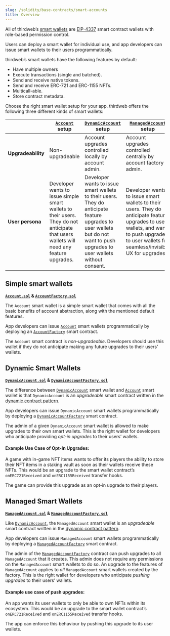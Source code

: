 ```yaml
---
slug: /solidity/base-contracts/smart-accounts
title: Overview
---
```


All of thirdweb’s [smart wallets](/wallet/smart-wallet) are [EIP-4337](https://eips.ethereum.org/EIPS/eip-4337) smart contract wallets with role-based permission control.

Users can deploy a smart wallet for individual use, and app developers can issue smart wallets to their users programmatically.

thirdweb’s smart wallets have the following features by default:

- Have multiple owners
- Execute transactions (single and batched).
- Send and receive native tokens.
- Send and receive ERC-721 and ERC-1155 NFTs.
- Multicall-able.
- Store contract metadata.

Choose the right smart wallet setup for your app. thirdweb offers the following three different kinds of smart wallets:

|                    | [`Account`](/solidity/base-contracts/account) setup                                                                                                                         | [`DynamicAccount`](/solidity/base-contracts/dynamic-account) setup                                                                                                                                                        | [`ManagedAccount`](/solidity/base-contracts/managed-account) setup                                                                                                                                                                        |
| ------------------ | --------------------------------------------------------------------------------------------------------------------------------------- | ----------------------------------------------------------------------------------------------------------------------------------------------------------------------------- | --------------------------------------------------------------------------------------------------------------------------------------------------------------------------------------------- |
| **Upgradeability** | Non-upgradeable                                                                                                                         | Account upgrades controlled locally by account admin.                                                                                                                         | Account upgrades controlled centrally by account factory admin.                                                                                                                               |
| **User persona**   | Developer wants to issue simple smart wallets to their users. They do not anticipate that users wallets will need any feature upgrades. | Developer wants to issue smart wallets to their users. They do anticipate feature upgrades to user wallets but do not want to push upgrades to user wallets without consent. | Developer wants to issue smart wallets to their users. They do anticipate feature upgrades to user wallets, and want to push upgrades to user wallets for seamless/invisible UX for upgrades. |

## Simple smart wallets

**[`Account.sol`](/solidity/base-contracts/account) & [`AccountFactory.sol`](/solidity/base-contracts/account-factory)**

The `Account` smart wallet is a simple smart wallet that comes with all the basic benefits of account abstraction, along with the mentioned default features.

App developers can issue [`Account`]((/solidity/base-contracts/account)) smart wallets programmatically by deploying an [`AccountFactory`](/solidity/base-contracts/account-factory) smart contract.

The `Account` smart contract is _non-upgradeable_. Developers should use this wallet if they do not anticipate making any future upgrades to their users’ wallets.

## Dynamic Smart Wallets

**[`DynamicAccount.sol`](/solidity/base-contracts/dynamic-account) & [`DynamicAccountFactory.sol`](/solidity/base-contracts/dynamic-account-factory)**

The difference between [`DynamicAccount`](/solidity/base-contracts/dynamic-account) smart wallet and [`Account`](/solidity/base-contracts/account) smart wallet is that `DynamicAccount` is an _upgradeable_ smart contract written in the [dynamic contract pattern](https://github.com/thirdweb-dev/dynamic-contracts).

App developers can issue `DynamicAccount` smart wallets programmatically by deploying a [`DynamicAccountFactory`](/solidity/base-contracts/dynamic-account-factory) smart contract.

The admin of a given `DynamicAccount` smart wallet is allowed to make upgrades to their own smart wallets. This is the right wallet for developers who anticipate providing _opt-in upgrades_ to their users’ wallets.

#### Example Use Case of Opt-In Upgrades:

A game with in-game NFT items wants to offer its players the ability to store their NFT items in a staking vault as soon as their wallets receive these NFTs. This would be an upgrade to the smart wallet contract’s `onERC721Received` and `onERC1155Received` transfer hooks.

The game can provide this upgrade as an opt-in upgrade to their players.

## Managed Smart Wallets

**[`ManagedAccount.sol`](/solidity/base-contracts/managed-account) & [`ManagedAccountFactory.sol`](/solidity/base-contracts/managed-account-factory)**

Like [`DynamicAccount`](/solidity/base-contracts/managed-account), the `ManagedAccount` smart wallet is an _upgradeable_ smart contract written in the [dynamic contract pattern](https://github.com/thirdweb-dev/dynamic-contracts).

App developers can issue `ManagedAccount` smart wallets programmatically by deploying a [`ManagedAccountFactory`](/solidity/base-contracts/managed-account-factory) smart contract.

The admin of the [`ManagedAccountFactory`](/solidity/base-contracts/managed-account-factory) contract can push upgrades to all `ManagedAccount` that it creates. This admin does not require any permissions on the `ManagedAccount` smart wallets to do so. An upgrade to the features of `ManagedAccount` applies to _all_ `ManagedAccount` smart wallets created by the factory. This is the right wallet for developers who anticipate _pushing upgrades_ to their users’ wallets.

#### Example use case of push upgrades:

An app wants its user wallets to only be able to own NFTs within its ecosystem. This would be an upgrade to the smart wallet contract’s `onERC721Received` and `onERC1155Received` transfer hooks.

The app can enforce this behaviour by pushing this upgrade to its user wallets.

